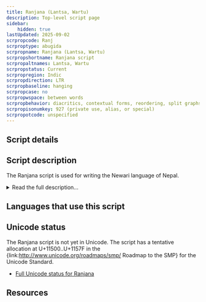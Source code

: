 ```yaml
---
title: Ranjana (Lantsa, Wartu)
description: Top-level script page
sidebar:
    hidden: true
lastUpdated: 2025-09-02
scrpropcode: Ranj
scrproptype: abugida
scrpropname: Ranjana (Lantsa, Wartu)
scrpropshortname: Ranjana script
scrpropaltnames: Lantsa, Wartu
scrpropstatus: Current
scrpropregion: Indic
scrpropdirection: LTR
scrpropbaseline: hanging
scrpropcase: no
scrpropwspace: between words
scrpropbehavior: diacritics, contextual forms, reordering, split graphs, required ligatures
scrpropisonumkey: 927 (private use, alias, or special)
scrpropotcode: unspecified
---
```



## Script details

<ScriptDetails />

## Script description

The Ranjana script is used for writing the Newari language of Nepal.

<details>
<summary>Read the full description...</summary>This language is also called Nepal-Bhasha, literally 'Nepal-Language', but it is not to be confused with Nepali. Similarly, the script is one of six subsumed under the name Nepal-Lipi, literally 'Nepal-Script', though it is not to be confused with Devanagari, which is the script used for writing Nepali. 

Ranjana was previously used along with the Prachalit, Bhujimol, Kutila, Golmol, and Litumol scripts for writing Newari, a Tibeto-Burman language unrelated to Nepali. Use of these scripts began to decline after the Gorkhali conquest of the Kathmandu valley in 1769, and they are now rarely used. Of the six, Prachalit and Ranjana are the most well-known, although even these are not commonly used and most young Newari speakers cannot read them. 

The script was derived from Brahmi via the Old Nepal script, both of which are now extinct, around the 12th century AD. It has been used since that time in a gradually decreasing capacity, but is still used for producing Hindu and Buddhist religious texts and taught in Buddhist monasteries. It is also used as a decorative script in much the same way as calligraphy is used in the West.

Ranjana is written from left to right. It must be written using a calligraphic implement, as the thickness of the strokes is important. It is an abugida, that is, each consonant letter represents a CV syllable inherently having the default vowel [a]. This vowel can be changed by appending various vowel diacritics to the consonant letter, or silenced by writing a _virama_ below the letter. Vowels at the start of a word are not written with a vowel diacritic as there is no preceding consonant for them to append to; instead they are written with an independent vowel letter, which is generally unrelated in shape to the corresponding vowel diacritic. There are thirty-three consonant letters, thirteen vowel diacritics and fourteen independent vowel letters.

Like many of the Brahmic scripts, Ranjana represents consonant clusters using conjuncts. These are usually stacked vertically. Unlike many of the Brahmic scripts (which use the _anusvara_ or _candrabindu_ symbols for this purpose), Ranjana also uses stacked conjuncts to represent homorganic nasals; that is, nasals pronounced in the same place as the following consonant, for example the [ndʒ] cluster in the middle of the word 'Ganges'.

The Ranjana script also employs the _danda_ and _double danda_ symbols used by a number of Indic scripts in a manner similar to the Latin comma and full stop. A _viram_ symbol (not to be confused with _virama_, above) is used to mark the end of a verse or section. There is also a symbol called _yig mgo_ which is a head mark used to indicate the first page in an unbound folio. The sacred symbol Om is written with a special letter.

There is a set of Ranjana digits from 0-9.

A variation of the Ranjana script exists, called _Wartu_. This is much the same as standard Ranjana, but with a wiggly headline on many of the letters.

_This script is not currently recognized by [ISO 15924](http://www.unicode.org/iso15924/), but is included in ScriptSource for research purposes. If you have any information on this script, please add the information to the site. Your contributions can be a great help in refining and expanding the ISO 15924 standard._
</details>

## Languages that use this script

<WsList script='Ranj' wsMax='5' />

## Unicode status

The Ranjana script is not yet in Unicode. The script has a tentative allocation at U+11500..U+1157F in the {link:http://www.unicode.org/roadmaps/smp/ Roadmap to the SMP} for the Unicode Standard.

- [Full Unicode status for Ranjana](/scrlang/unicode/ranj-unicode.md)



## Resources

<ScriptResources detailSummary='seemore' />


